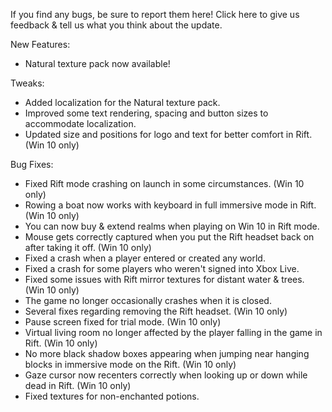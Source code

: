 If you find any bugs, be sure to report them here! Click here to give us feedback & tell us what you think about the update.

New Features:

-   Natural texture pack now available!

Tweaks:

-   Added localization for the Natural texture pack.
-   Improved some text rendering, spacing and button sizes to accommodate localization.
-   Updated size and positions for logo and text for better comfort in Rift. (Win 10 only)

Bug Fixes:

-   Fixed Rift mode crashing on launch in some circumstances. (Win 10 only)
-   Rowing a boat now works with keyboard in full immersive mode in Rift. (Win 10 only)
-   You can now buy & extend realms when playing on Win 10 in Rift mode.
-   Mouse gets correctly captured when you put the Rift headset back on after taking it off. (Win 10 only)
-   Fixed a crash when a player entered or created any world.
-   Fixed a crash for some players who weren't signed into Xbox Live.
-   Fixed some issues with Rift mirror textures for distant water & trees. (Win 10 only)
-   The game no longer occasionally crashes when it is closed.
-   Several fixes regarding removing the Rift headset. (Win 10 only)
-   Pause screen fixed for trial mode. (Win 10 only)
-   Virtual living room no longer affected by the player falling in the game in Rift. (Win 10 only)
-   No more black shadow boxes appearing when jumping near hanging blocks in immersive mode on the Rift. (Win 10 only)
-   Gaze cursor now recenters correctly when looking up or down while dead in Rift. (Win 10 only)
-   Fixed textures for non-enchanted potions.